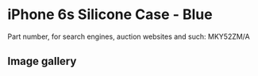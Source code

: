 
# iPhone 6s Silicone Case - Blue

Part number, for search engines, auction websites and such: MKY52ZM/A

## Image gallery

<div style={{ width: "768px" }}>
  <GalleryComponent
    images={[
      {
        original: "/everysource/MKY52.png",
        thumbnail: "/everypreview/MKY52.png",
      },
      {
        original: "/everysource/MKY52_AV1_GOLD.png",
        thumbnail: "/everypreview/MKY52_AV1_GOLD.png",
      },
      {
        original: "/everysource/MKY52_AV1_SILVER.png",
        thumbnail: "/everypreview/MKY52_AV1_SILVER.png",
      },
      {
        original: "/everysource/MKY52_AV1_SPACE_GRAY.png",
        thumbnail: "/everypreview/MKY52_AV1_SPACE_GRAY.png",
      },
      {
        original: "/everysource/MKY52_AV2.png",
        thumbnail: "/everypreview/MKY52_AV2.png",
      },
      {
        original: "/everysource/MKY52_AV3.png",
        thumbnail: "/everypreview/MKY52_AV3.png",
      }
    ]}
  />
</div>